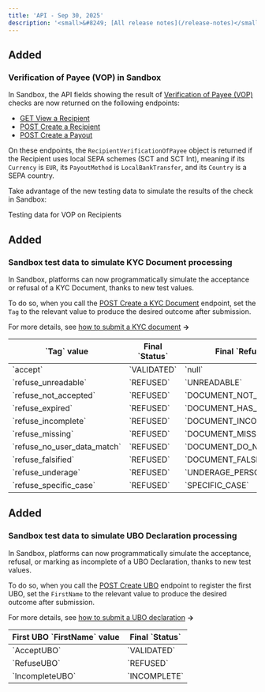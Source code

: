 ```yaml
---
title: 'API - Sep 30, 2025'  
description: '<small>&#8249; [All release notes](/release-notes)</small>'
---
```


## <div class="pill pill-green">Added</div>
### Verification of Payee (VOP) in Sandbox

In Sandbox, the API fields showing the result of [Verification of Payee (VOP)](/guides/vop/recipients-payouts) checks are now returned on the following endpoints:
- [GET View a Recipient](/api-reference/recipients/view-recipient)
- [POST Create a Recipient](/api-reference/recipients/create-recipient)
- [POST Create a Payout](/api-reference/payouts/create-payout)

On these endpoints, the `RecipientVerificationOfPayee` object is returned if the Recipient uses local SEPA schemes (SCT and SCT Int), meaning if its `Currency` is `EUR`, its `PayoutMethod` is `LocalBankTransfer`, and its `Country` is a SEPA country.

Take advantage of the new testing data to simulate the results of the check in Sandbox: 

<CardGroup cols={2}>
<Card title="Guide" href="/guides/vop/recipients-payouts#testing">
Testing data for VOP on Recipients
</Card>
</CardGroup>

## <div class="pill pill-green">Added</div>
### Sandbox test data to simulate KYC Document processing

In Sandbox, platforms can now programmatically simulate the acceptance or refusal of a KYC Document, thanks to new test values. 

To do so, when you call the [POST Create a KYC Document](/api-reference/kyc-documents/create-kyc-document) endpoint, set the `Tag` to the relevant value to produce the desired outcome after submission.

For more details, see [how to submit a KYC document](/guides/users/verification/documents/submission/how-to) **&rarr;**

<table>
<thead>
<tr>
<th class="header">
`Tag` value
</th>
<th class="header">
Final `Status`
</th>
<th class="header">
Final `RefusedReasonType`
</th>
</tr>
</thead>
<tbody>
<tr>
<td class="table-content">
`accept`
</td>
<td class="table-content">
`VALIDATED`
</td>
<td class="table-content">
`null`
</td>
</tr>
<tr>
<td class="table-content">
`refuse_unreadable`
</td>
<td class="table-content">
`REFUSED`
</td>
<td class="table-content">
`UNREADABLE`
</td>
</tr>
<tr>
<td class="table-content">
`refuse_not_accepted`
</td>
<td class="table-content">
`REFUSED`
</td>
<td class="table-content">
`DOCUMENT_NOT_ACCEPTED`
</td>
</tr>
<tr>
<td class="table-content">
`refuse_expired`
</td>
<td class="table-content">
`REFUSED`
</td>
<td class="table-content">
`DOCUMENT_HAS_EXPIRED`
</td>
</tr>
<tr>
<td class="table-content">
`refuse_incomplete`
</td>
<td class="table-content">
`REFUSED`
</td>
<td class="table-content">
`DOCUMENT_INCOMPLETE`
</td>
</tr>
<tr>
<td class="table-content">
`refuse_missing`
</td>
<td class="table-content">
`REFUSED`
</td>
<td class="table-content">
`DOCUMENT_MISSING`
</td>
</tr>
<tr>
<td class="table-content">
`refuse_no_user_data_match`
</td>
<td class="table-content">
`REFUSED`
</td>
<td class="table-content">
`DOCUMENT_DO_NOT_MATCH_USER_DATA`
</td>
</tr>
<tr>
<td class="table-content">
`refuse_falsified`
</td>
<td class="table-content">
`REFUSED`
</td>
<td class="table-content">
`DOCUMENT_FALSIFIED`
</td>
</tr>
<tr>
<td class="table-content">
`refuse_underage`
</td>
<td class="table-content">
`REFUSED`
</td>
<td class="table-content">
`UNDERAGE_PERSON`
</td>
</tr>
<tr>
<td class="table-content">
`refuse_specific_case`
</td>
<td class="table-content">
`REFUSED`
</td>
<td class="table-content">
`SPECIFIC_CASE`
</td>
</tr>
</tbody>
</table>

## <div class="pill pill-green">Added</div>
### Sandbox test data to simulate UBO Declaration processing

In Sandbox, platforms can now programmatically simulate the acceptance, refusal, or marking as incomplete of a UBO Declaration, thanks to new test values. 

To do so, when you call the [POST Create UBO](/api-reference/ubo-declarations/create-ubo) endpoint to register the first UBO, set the `FirstName` to the relevant value to produce the desired outcome after submission.

For more details, see [how to submit a UBO declaration](/guides/users/verification/beneficial-owners/how-to) **&rarr;**

<table>
<thead>
<tr>
<th class="header">
First UBO `FirstName` value
</th>
<th class="header">
Final `Status`
</th>
</tr>
</thead>
<tbody>
<tr>
<td class="table-content">
`AcceptUBO`
</td>
<td class="table-content">
`VALIDATED`
</td>
</tr>
<tr>
<td class="table-content">
`RefuseUBO`
</td>
<td class="table-content">
`REFUSED`
</td>
</tr>
<tr>
<td class="table-content">
`IncompleteUBO`
</td>
<td class="table-content">
`INCOMPLETE`
</td>
</tr>
</tbody>
</table>
